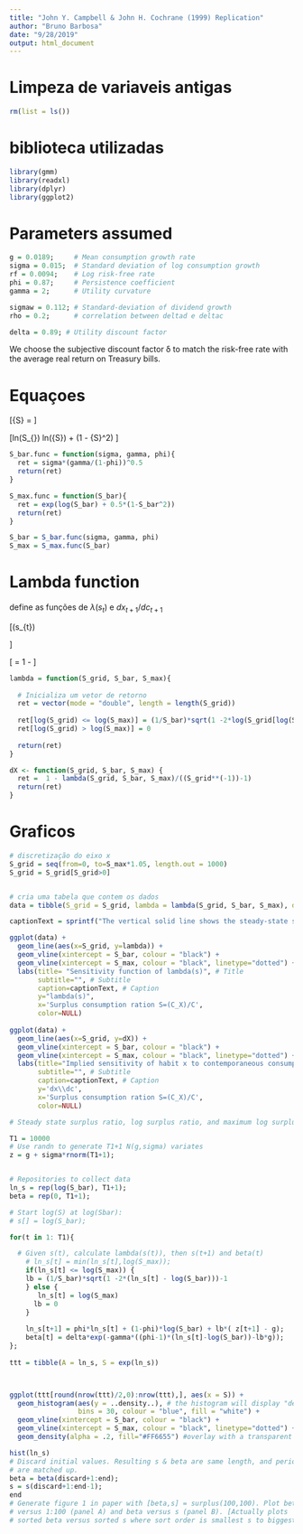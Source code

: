 ```yaml
---
title: "John Y. Campbell & John H. Cochrane (1999) Replication"
author: "Bruno Barbosa"
date: "9/28/2019"
output: html_document
---
```


# Limpeza de variaveis antigas
```r
rm(list = ls())
```

# biblioteca utilizadas
```r
library(gmm)
library(readxl)
library(dplyr)
library(ggplot2)
```

# Parameters assumed

```r
g = 0.0189;     # Mean consumption growth rate
sigma = 0.015;  # Standard deviation of log consumption growth
rf = 0.0094;    # Log risk-free rate
phi = 0.87;     # Persistence coefficient
gamma = 2;      # Utility curvature

sigmaw = 0.112; # Standard-deviation of dividend growth
rho = 0.2;      # correlation between deltad e deltac

delta = 0.89; # Utility discount factor
```

We choose the subjective discount factor δ to match the risk-free rate with the average real return on Treasury bills.


# Equaçoes
\[\bar{S} = \sigma \sqrt{\frac{\gamma}{1-\phi}}\]

\[ln(S_{\text{max}}) \equiv ln(\bar{S}) +\frac{1}{2} (1 - \bar{S}^2) \]
```r
S_bar.func = function(sigma, gamma, phi){
  ret = sigma*(gamma/(1-phi))^0.5
  return(ret)
}

S_max.func = function(S_bar){
  ret = exp(log(S_bar) + 0.5*(1-S_bar^2))
  return(ret)
}

S_bar = S_bar.func(sigma, gamma, phi)
S_max = S_max.func(S_bar)
```


# Lambda function
define as funções de $\lambda(s_t)$ e $dx_{t+1} / {dc_{t+1}}$

\[\lambda(s_{t}) \begin{cases} \frac{1}{\bar{S}} \sqrt{1-2(s_t - \bar{s}_t)} -1 & s_t \le s_{max} \\ 0 & s_t > s_{max} \end{cases}\]

\[ \frac{dx_{t+1}}{dc_{t+1}} =  1 - \frac{\lambda(s_t)}{S_t^{-1} -1} \]
```r
lambda = function(S_grid, S_bar, S_max){
  
  # Inicializa um vetor de retorno
  ret = vector(mode = "double", length = length(S_grid))
  
  ret[log(S_grid) <= log(S_max)] = (1/S_bar)*sqrt(1 -2*log(S_grid[log(S_grid) <= log(S_max)]/S_bar))-1
  ret[log(S_grid) > log(S_max)] = 0
  
  return(ret)
}

dX <- function(S_grid, S_bar, S_max) {
  ret =  1 - lambda(S_grid, S_bar, S_max)/((S_grid**(-1))-1)
  return(ret)
}

```

# Graficos
```r
# discretização do eixo x
S_grid = seq(from=0, to=S_max*1.05, length.out = 1000)
S_grid = S_grid[S_grid>0]


# cria uma tabela que contem os dados
data = tibble(S_grid = S_grid, lambda = lambda(S_grid, S_bar, S_max), dX = dX(S_grid, S_bar, S_max))

captionText = sprintf("The vertical solid line shows the steady-state surplus consumption ratio S.\nThe dashed vertical line shows the maximum surplus consumption ratio S_max.")

ggplot(data) +
  geom_line(aes(x=S_grid, y=lambda)) +
  geom_vline(xintercept = S_bar, colour = "black") +
  geom_vline(xintercept = S_max, colour = "black", linetype="dotted") +
  labs(title= "Sensitivity function of lambda(s)", # Title
       subtitle="", # Subtitle
       caption=captionText, # Caption
       y="lambda(s)", 
       x='Surplus consumption ration S=(C_X)/C',
       color=NULL)
  
ggplot(data) +
  geom_line(aes(x=S_grid, y=dX)) +
  geom_vline(xintercept = S_bar, colour = "black") +
  geom_vline(xintercept = S_max, colour = "black", linetype="dotted") +
  labs(title="Implied sensitivity of habit x to contemporaneous consumption", # Title
       subtitle="", # Subtitle
       caption=captionText, # Caption
       y='dx\\dc', 
       x='Surplus consumption ration S=(C_X)/C',
       color=NULL)
```


```r

# Steady state surplus ratio, log surplus ratio, and maximum log surplus

T1 = 10000
# Use randn to generate T1+1 N(g,sigma) variates
z = g + sigma*rnorm(T1+1);


# Repositories to collect data
ln_s = rep(log(S_bar), T1+1);
beta = rep(0, T1+1);

# Start log(S) at log(Sbar):
# s[] = log(S_bar);

for(t in 1: T1){

  # Given s(t), calculate lambda(s(t)), then s(t+1) and beta(t)
	# ln_s[t] = min(ln_s[t],log(S_max));
	if(ln_s[t] <= log(S_max)) {
    lb = (1/S_bar)*sqrt(1 -2*(ln_s[t] - log(S_bar)))-1
	} else {
	   ln_s[t] = log(S_max)
	  lb = 0
	}
  
	ln_s[t+1] = phi*ln_s[t] + (1-phi)*log(S_bar) + lb*( z[t+1] - g);
	beta[t] = delta*exp(-gamma*((phi-1)*(ln_s[t]-log(S_bar))-lb*g));
};
  
ttt = tibble(A = ln_s, S = exp(ln_s))



ggplot(ttt[round(nrow(ttt)/2,0):nrow(ttt),], aes(x = S)) +
  geom_histogram(aes(y = ..density..), # the histogram will display "density" on its y-axis
                 bins = 30, colour = "blue", fill = "white") +
  geom_vline(xintercept = S_bar, colour = "black") +
  geom_vline(xintercept = S_max, colour = "black", linetype="dotted") +
  geom_density(alpha = .2, fill="#FF6655") #overlay with a transparent (alpha value) density plot

hist(ln_s)
# Discard initial values. Resulting s & beta are same length, and periods
# are matched up.
beta = beta(discard+1:end);
s = s(discard+1:end-1);
end
# Generate figure 1 in paper with [beta,s] = surplus(100,100). Plot beta
# versus 1:100 (panel A) and beta versus s (panel B). [Actually plots
# sorted beta versus sorted s where sort order is smallest s to biggest s.


```